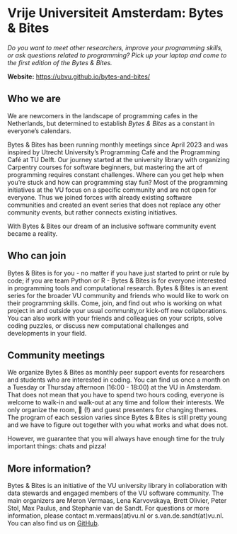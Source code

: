 # Vrije Universiteit Amsterdam: Bytes & Bites {.unnumbered}

_Do you want to meet other researchers, improve your programming skills, or ask questions related to programming? Pick up your laptop and come to the first edition of the Bytes & Bites._

**Website:** [https://ubvu.github.io/bytes-and-bites/](https://ubvu.github.io/bytes-and-bites/)

## Who we are

We are newcomers in the landscape of programming cafes in the Netherlands, but determined to establish *Bytes & Bites* as a constant in everyone's calendars. 

Bytes & Bites has been running monthly meetings since April 2023 and was inspired by Utrecht University’s Programming Café and the Programming Café at TU Delft. Our journey started at the university library with organizing Carpentry courses for software beginners, but mastering the art of programming requires constant challenges. Where can you get help when you're stuck and how can programming stay fun? Most of the programming initiatives at the VU focus on a specific community and are not open for everyone. Thus we joined forces with already existing software communities and created an event series that does not replace any other community events, but rather connects existing initiatives.

With Bytes & Bites our dream of an inclusive software community event became a reality.

## Who can join

Bytes & Bites is for you - no matter if you have just started to print <hello world> or rule by code; if you are team Python or R - Bytes & Bites is for everyone interested in programming tools and computational research. Bytes & Bites is an event series for the broader VU community and friends who would like to work on their programming skills. Come, join, and find out who is working on what project in and outside your usual community,or kick-off new collaborations. You can also work with your friends and colleagues on your scripts, solve coding puzzles, or discuss new computational challenges and developments in your field.

## Community meetings
  
We organize Bytes & Bites as monthly peer support events for researchers and students who are interested in coding. You can find us once a month on a Tuesday or Thursday afternoon (16:00 - 18:00) at the VU in Amsterdam. That does not mean that you have to spend two hours coding, everyone is welcome to walk-in and walk-out at any time and follow their interests. We only organize the room, 🍕 (!) and guest presenters for changing themes. The program of each session varies since Bytes & Bites is still pretty young and we have to figure out together with you what works and what does not. 
  
However, we guarantee that you will always have enough time for the truly important things: chats and pizza!

## More information? 
  
Bytes & Bites is an initiative of the VU university library in collaboration with data stewards and engaged members of the VU software community. The main organizers are Meron Vermaas, Lena Karvovskaya, Brett Olivier, Peter Stol, Max Paulus, and Stephanie van de Sandt. For questions or more information, please contact m.vermaas(at)vu.nl or s.van.de.sandt(at)vu.nl. You can also find us on [GitHub](https://ubvu.github.io/bytes-and-bites/).


